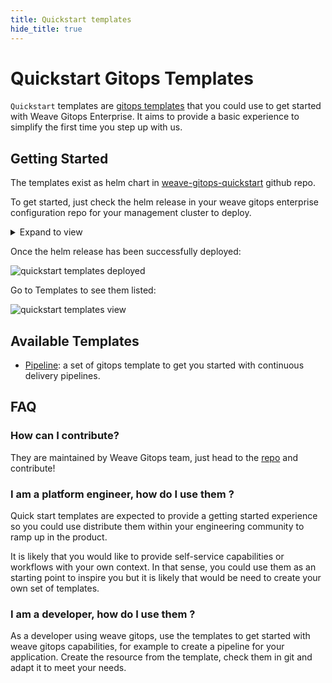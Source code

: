 ```yaml
---
title: Quickstart templates
hide_title: true
---
```



# Quickstart Gitops Templates

`Quickstart` templates are [gitops templates](https://docs.gitops.weaveworks.org/docs/gitops-templates/templates/)
that you could use to get started with Weave Gitops Enterprise. It aims to provide a basic experience to simplify
the first time you step up with us.

## Getting Started

The templates exist as helm chart in [weave-gitops-quickstart](https://github.com/weaveworks/weave-gitops-quickstart)
github repo.

To get started, just check the helm release in your weave gitops enterprise configuration repo for your management
cluster to deploy.

<details><summary>Expand to view</summary>

```yaml
---
apiVersion: source.toolkit.fluxcd.io/v1beta2
kind: GitRepository
metadata:
  name: weave-gitops-quickstart
  namespace: flux-system
spec:
  interval: 10m0s
  ref:
    branch: main
  url: https://github.com/weaveworks/weave-gitops-quickstart
---
apiVersion: helm.toolkit.fluxcd.io/v2beta1
kind: HelmRelease
metadata:
  name: quickstart-templates
  namespace: flux-system
spec:
  chart:
    spec:
      chart: "quickstart-templates"
      version: ">=0.1.0"
      sourceRef:
        kind: GitRepository
        name: weave-gitops-quickstart
        namespace: flux-system
  interval: 10m0s
```

</details>

Once the helm release has been successfully deployed:

![quickstart templates deployed](imgs/quickstart-templates-deployed.png)

Go to Templates to see them listed:

![quickstart templates view](imgs/quickstart-templates-view.png)

## Available Templates

- [Pipeline](../pipelines/pipeline-templates.mdx): a set of gitops template to get you started with continuous delivery pipelines.

## FAQ

### How can I contribute?

They are maintained by Weave Gitops team, just head to the [repo](https://github.com/weaveworks/weave-gitops-quickstart)
and contribute!

### I am a platform engineer, how do I use them ?

Quick start templates are expected to provide a getting started experience so you could use distribute
them within your engineering community to ramp up in the product.

It is likely that you would like to provide self-service capabilities or workflows with your own context. In that
sense, you could use them as an starting point to inspire you but it is likely that would be need to create your own
set of templates.

### I am a developer, how do I use them ?

As a developer using weave gitops, use the templates to get started with weave gitops capabilities, for example
to create a pipeline for your application. Create the resource from the template, check them in git and adapt it to meet your needs.
